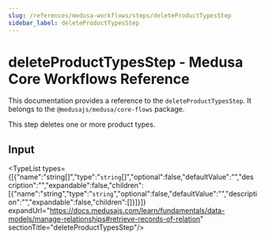 ```yaml
---
slug: /references/medusa-workflows/steps/deleteProductTypesStep
sidebar_label: deleteProductTypesStep
---
```



# deleteProductTypesStep - Medusa Core Workflows Reference

This documentation provides a reference to the `deleteProductTypesStep`. It belongs to the `@medusajs/medusa/core-flows` package.

This step deletes one or more product types.

## Input

<TypeList types={[{"name":"string[]","type":"`string`[]","optional":false,"defaultValue":"","description":"","expandable":false,"children":[{"name":"string","type":"`string`","optional":false,"defaultValue":"","description":"","expandable":false,"children":[]}]}]} expandUrl="https://docs.medusajs.com/learn/fundamentals/data-models/manage-relationships#retrieve-records-of-relation" sectionTitle="deleteProductTypesStep"/>
